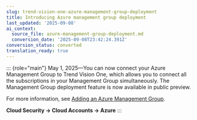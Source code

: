```yaml
---
slug: trend-vision-one-azure-management-group-deployment
title: Introducing Azure management group deployment
last_updated: '2025-09-08'
ai_context:
  source_file: azure-management-group-deployment.md
  conversion_date: '2025-09-08T23:42:24.391Z'
conversion_status: converted
translation_ready: true
---
```


::: {role="main"}
May 1, 2025—You can now connect your Azure Management Group to Trend Vision One, which allows you to connect all the subscriptions in your Management Group simultaneously. The Management Group deployment feature is now available in public preview.

For more information, see [Adding an Azure Management Group](adding-azure-management-group.mdx).

**Cloud Security → Cloud Accounts → Azure**
:::
